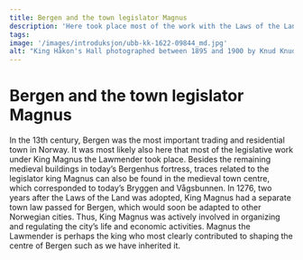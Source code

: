 ```yaml
---
title: Bergen and the town legislator Magnus
description: 'Here took place most of the work with the Laws of the Land!'
tags:
image: '/images/introduksjon/ubb-kk-1622-09844_md.jpg'
alt: "King Håkon's Hall photographed between 1895 and 1900 by Knud Knudsen - Picture Collection, UBB."
---
```



# Bergen and the town legislator Magnus

<Container stil="initial side">
    In the 13th century, Bergen was the most important trading and residential town in Norway. It was most likely also here that most of the legislative work under King Magnus the Lawmender took place. Besides the remaining medieval buildings in today’s Bergenhus fortress, traces related to the legislator king Magnus can also be found in the medieval town centre, which corresponded to today’s Bryggen and Vågsbunnen. In 1276, two years after the Laws of the Land was adopted, King Magnus had a separate town law passed for Bergen, which would soon be adapted to other Norwegian cities. Thus, King Magnus was actively involved in organizing and regulating the city’s life and economic activities. Magnus the Lawmender is perhaps the king who most clearly contributed to shaping the centre of Bergen such as we have inherited it.
</Container>

<Figure
    image="/images/introduksjon/kart over kirker og klostre.jpg"
    title="A map showing churches and monasteries in Bergen at the time of Magnus Lagabøte. Illustration: Tine Erika Fuglseth and Alf Tore Hommedal (Hommedal 2024). Developed upon Herteig et al 1976; Lidén & Magerøy 1980 og Ersland 2011."
    alt="A map showing churches and monasteries in Bergen at the time of Magnus Lagabøte."
>
</Figure>